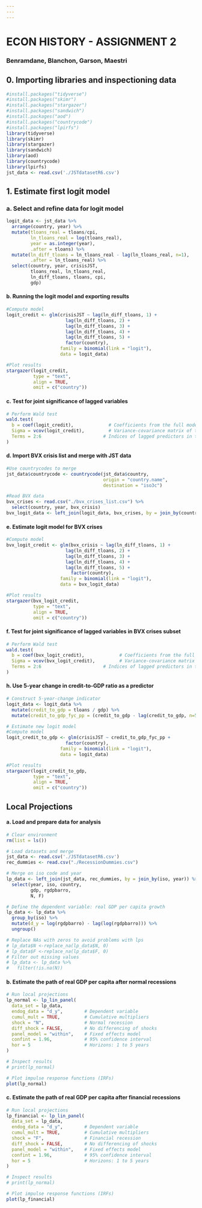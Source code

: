 ---
---
---

# ECON HISTORY - ASSIGNMENT 2

### Benramdane, Blanchon, Garson, Maestri

## 0. Importing libraries and inspectioning data

```{r, results='hide', warning=FALSE, message = FALSE}
#install.packages("tidyverse")
#install.packages("skimr")
#install.packages("stargazer")
#install.packages("sandwich")
#install.packages("aod")
#install.packages("countrycode")
#install.packages("lpirfs")
library(tidyverse)
library(skimr)
library(stargazer)
library(sandwich)
library(aod)
library(countrycode)
library(lpirfs)
jst_data <- read.csv('./JSTdatasetR6.csv')
```

## 1. Estimate first logit model

### a. Select and refine data for logit model

```{r, results='hide', warning=FALSE, message = FALSE}
logit_data <- jst_data %>%
  arrange(country, year) %>%
  mutate(tloans_real = tloans/cpi, 
         ln_tloans_real = log(tloans_real),
         year = as.integer(year),
         .after = tloans) %>%
  mutate(ln_diff_tloans = ln_tloans_real - lag(ln_tloans_real, n=1),
         .after = ln_tloans_real) %>%
  select(country, year, crisisJST,
         tloans_real, ln_tloans_real, 
         ln_diff_tloans, tloans, cpi,
         gdp)
```

#### b. Running the logit model and exporting results

```{r, warning=FALSE}
#Compute model
logit_credit <- glm(crisisJST ~ lag(ln_diff_tloans, 1) +
                      lag(ln_diff_tloans, 2) + 
                      lag(ln_diff_tloans, 3) + 
                      lag(ln_diff_tloans, 4) + 
                      lag(ln_diff_tloans, 5) +
                      factor(country),
                    family = binomial(link = "logit"),
                    data = logit_data)

#Plot results
stargazer(logit_credit,
          type = "text",
          align = TRUE,
          omit = c("country"))
```

#### c. Test for joint significance of lagged variables

```{r}
# Perform Wald test
wald.test(
  b = coef(logit_credit),             # Coefficients from the full model
  Sigma = vcov(logit_credit),         # Variance-covariance matrix of the coefficients
  Terms = 2:6                       # Indices of lagged predictors in the model
)
```

#### d. Import BVX crisis list and merge with JST data

```{r, results='hide', warning=FALSE, message = FALSE}
#Use countrycodes to merge
jst_data$countrycode <- countrycode(jst_data$country, 
                                    origin = "country.name", 
                                    destination = "iso3c")

#Read BVX data
bvx_crises <- read.csv("./bvx_crises_list.csv") %>%
  select(country, year, bvx_crisis)
bvx_logit_data <- left_join(logit_data, bvx_crises, by = join_by(country, year))
```

#### e. Estimate logit model for BVX crises

```{r, warning=FALSE}
#Compute model
bvx_logit_credit <- glm(bvx_crisis ~ lag(ln_diff_tloans, 1) +
                      lag(ln_diff_tloans, 2) + 
                      lag(ln_diff_tloans, 3) + 
                      lag(ln_diff_tloans, 4) + 
                      lag(ln_diff_tloans, 5) +
                        factor(country),
                    family = binomial(link = "logit"),
                    data = bvx_logit_data)

#Plot results
stargazer(bvx_logit_credit,
          type = "text",
          align = TRUE,
          omit = c("country"))
```

#### f. Test for joint significance of lagged variables in BVX crises subset

```{r}
# Perform Wald test
wald.test(
  b = coef(bvx_logit_credit),             # Coefficients from the full model
  Sigma = vcov(bvx_logit_credit),         # Variance-covariance matrix of the coefficients
  Terms = 2:6                       # Indices of lagged predictors in the model
)
```

#### h. Use 5-year change in credit-to-GDP ratio as a predictor

```{r, warning=FALSE}
# Construct 5-year-change indicator
logit_data <- logit_data %>%
  mutate(credit_to_gdp = tloans / gdp) %>%
  mutate(credit_to_gdp_fyc_pp = (credit_to_gdp - lag(credit_to_gdp, n=5))*100) 

# Estimate new logit model
#Compute model
logit_credit_to_gdp <- glm(crisisJST ~ credit_to_gdp_fyc_pp + 
                      factor(country),
                    family = binomial(link = "logit"),
                    data = logit_data)

#Plot results
stargazer(logit_credit_to_gdp,
          type = "text",
          align = TRUE,
          omit = c("country"))
```

## Local Projections

#### a. Load and prepare data for analysis

```{r, results='hide', warning=FALSE, message = FALSE}
# Clear environment
rm(list = ls())

# Load datasets and merge 
jst_data <- read.csv('./JSTdatasetR6.csv')
rec_dummies <- read.csv("./RecessionDummies.csv")

# Merge on iso code and year
lp_data <- left_join(jst_data, rec_dummies, by = join_by(iso, year)) %>%
  select(year, iso, country,
         gdp, rgdpbarro, 
         N, F)

# Define the dependent variable: real GDP per capita growth
lp_data <- lp_data %>%
  group_by(iso) %>%
  mutate(d_y = log(rgdpbarro) - lag(log(rgdpbarro))) %>%
  ungroup()

# Replace NAs with zeros to avoid problems with lps
# lp_data$N <-replace_na(lp_data$N, 0)
# lp_data$F <-replace_na(lp_data$F, 0)
# Filter out missing values
# lp_data <- lp_data %>%
#   filter(!is.na(N))
```

#### b. Estimate the path of real GDP per capita after normal recessions

```{r}
# Run local projections
lp_normal <- lp_lin_panel(
  data_set = lp_data,
  endog_data = "d_y",        # Dependent variable
  cumul_mult = TRUE,         # Cumulative multipliers
  shock = "N",               # Normal recession
  diff_shock = FALSE,        # No differencing of shocks
  panel_model = "within",    # Fixed effects model
  confint = 1.96,            # 95% confidence interval
  hor = 5                    # Horizons: 1 to 5 years
)

# Inspect results
# print(lp_normal)

# Plot impulse response functions (IRFs)
plot(lp_normal)
```

#### c. Estimate the path of real GDP per capita after financial recessions

```{r}
# Run local projections
lp_financial <- lp_lin_panel(
  data_set = lp_data,
  endog_data = "d_y",        # Dependent variable
  cumul_mult = TRUE,         # Cumulative multipliers
  shock = "F",               # Financial recession
  diff_shock = FALSE,        # No differencing of shocks
  panel_model = "within",    # Fixed effects model
  confint = 1.96,            # 95% confidence interval
  hor = 5                    # Horizons: 1 to 5 years
)

# Inspect results
# print(lp_normal)

# Plot impulse response functions (IRFs)
plot(lp_financial)
```
